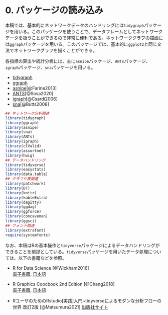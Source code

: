 # 0.  パッケージの読み込み {-}  
本稿では、基本的にネットワークデータのハンドリングには`tidygraph`パッケージを用いる。このパッケージを使うことで、データフレームとしてネットワークデータを扱うことができるので非常に便利である。ネットワークグラフの描画には`ggraph`パッケージを用いる。このパッケージでは、基本的に`ggplot2`と同じ文法でネットワークグラフを描くことができる。  

各指標の算出や統計分析には、主に`asnipe`パッケージ、`ANTs`パッケージ、`igraph`パッケージ、`sna`パッケージを用いる。  

- [tidygraph](https://tidygraph.data-imaginist.com/index.html)  
- [ggraph](https://ggraph.data-imaginist.com/)  
- [asnipe](https://rdrr.io/cran/asnipe/man/asnipe-package.html)[@Farine2013]   
- [ANTS](http://www.s-sosa.com/ants)[@Sosa2020]  
- [igraph](https://igraph.org/)[@Csardi2006]  
- [sna](https://rdrr.io/cran/sna/)[@Butts2008]   

```r
## ネットワーク分析関連
library(tidygraph)
library(ggraph)
library(asnipe)  
library(sna)
library(ANTs)
library(igraph)
library(clValid)
library(assortnet)
library(hwig)
## データハンドリング
library(tidyverse)
library(easystats)
library(data.table)
## グラフや表関連
library(patchwork)
library(DT)
library(knitr)
library(kableExtra)
library(dagitty)
library(ggdag)
library(ggforce)
library(concaveman)
library(ggsci)
## フォント関連
library(extrafont)
require(systemfonts)
```

なお、本稿はRの基本操作と`tidyverse`パッケージによるデータハンドリングができることを前提としている。`tidyverse`パッケージを用いたデータ処理については、以下の書籍などを参照。  

- R for Data Science [@Wickham2016]  
[電子書籍](https://r4ds.had.co.nz/), [日本語](https://www.oreilly.co.jp/books/9784873118147/)  

- R Graphics Coocbook 2nd Edition [@Chang2018]   
[電子書籍](https://r-graphics.org/), [日本語](https://www.oreilly.co.jp/books/9784873118925/)  

- RユーザのためのRstudio[実践]入門~tidyverseによるモダンな分析フローの世界 改訂2版 [@Matsumura2021] [出版社サイト](https://gihyo.jp/book/2021/978-4-297-12170-9)  
